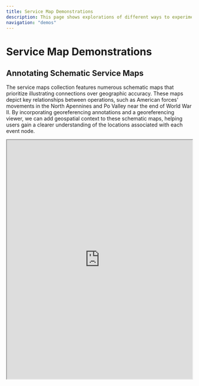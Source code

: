 ```yaml
---
title: Service Map Demonstrations
description: This page shows explorations of different ways to experiment with works in the collection.
navigation: "demos"
---
```


# Service Map Demonstrations

## Annotating Schematic Service Maps

The service maps collection features numerous schematic maps that prioritize illustrating connections over geographic
accuracy. These maps depict key relationships between operations, such as American forces' movements in the North
Apennines and Po Valley near the end of World War II. By incorporating georeferencing annotations and a georeferencing
viewer, we can add geospatial context to these schematic maps, helping users gain a clearer understanding of the
locations associated with each event node.

<iframe
  src="https://nakamura196.github.io/iiif_geo/?u=https://markpbaggett.github.io/static_iiif/manifests/tests/service-map-brainstorm-1.json"
  width="100%"
  height="650px"
  style={{ border: "solid" }}
  allow="fullscreen"
  title="Georeferencing a Schematic Map of American Operations in Italy"
/>





## Following Movements of the 549 AAA Battalion

<iframe
  src="https://www.exhibit.so/exhibits/1LfEuZuSsYY4SSvLEY5B?embedded=true"
  width="100%"
  height="600"
  allow="fullscreen"
  allow="autoplay"
  style={{ border: "solid" }}>
</iframe>